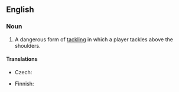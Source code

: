 ==English==

===Noun===
{{en-noun|head=[[high]] [[tackle]]}}

# {{context|rugby|lang=en}} A dangerous form of [[tackling]] in which a player tackles above the shoulders.

====Translations====
{{trans-top|form of tackling}}
* Czech: {{t-|cs|vysoká skládka|f}}
{{trans-mid}}
* Finnish: {{t-|fi|korkea taklaus}}
{{trans-bottom}}
